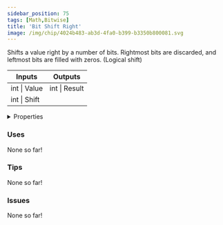 ```yaml
---
sidebar_position: 75
tags: [Math,Bitwise]
title: 'Bit Shift Right'
image: /img/chip/4024b483-ab3d-4fa0-b399-b3350b800081.svg
---
```


Shifts a value right by a number of bits. Rightmost bits are discarded, and leftmost bits are filled with zeros. (Logical shift)



<IChip uuid="4024b483-ab3d-4fa0-b399-b3350b800081"/>

<table><thead><tr><th>Inputs</th><th>Outputs</th></tr></thead><tbody><tr><td>int | Value</td><td>int | Result</td></tr><tr><td>int | Shift</td><td /></tr></tbody></table>

<details>
  <summary>Properties</summary>
  <div>
    <div>
    <table>
      <tbody>
        <tr>
          <td>Is beta required?</td>
          <td>No</td>
        </tr>
        <tr>
          <td>Is chip a trolling risk?</td>
          <td>No</td>
        </tr>
        <tr>
          <td>Is chip a role assignment risk?</td>
          <td>No</td>
        </tr>
        <tr>
          <td>Chip UUID</td>
          <td>4024b483-ab3d-4fa0-b399-b3350b800081</td>
        </tr>
        <tr>
          <td>Room availability</td>
          <td>Available everywhere</td>
        </tr>
      </tbody>
    </table>
    </div>
  </div>
</details>

### Uses

None so far!

### Tips

None so far!

### Issues

None so far!